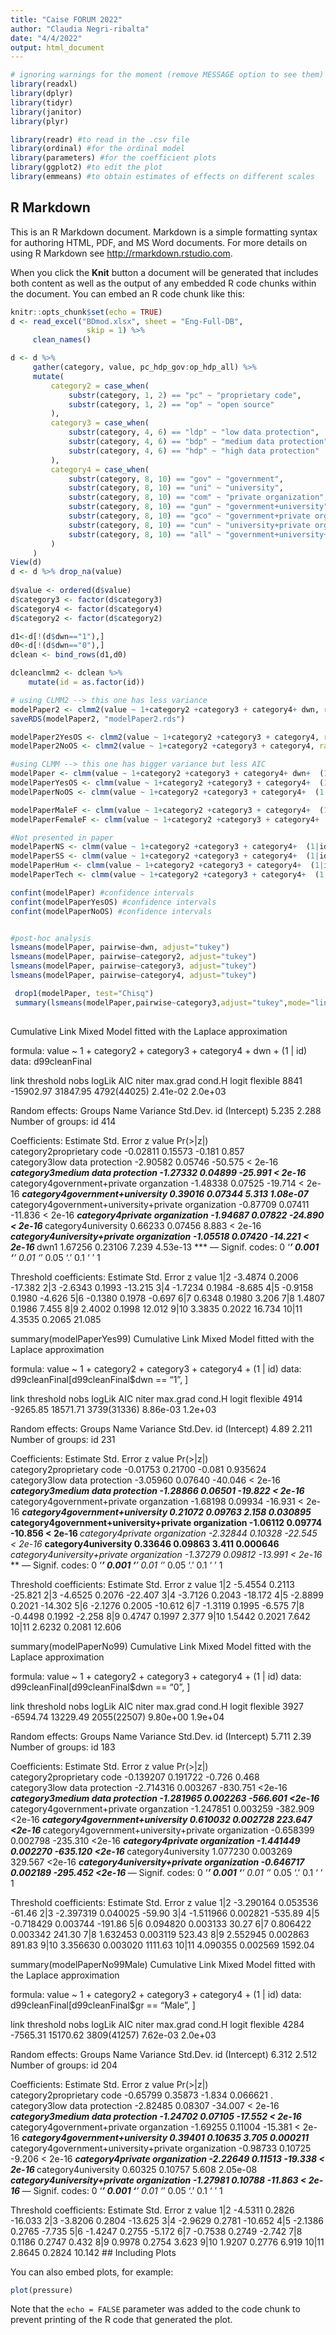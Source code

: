 ```yaml
---
title: "Caise FORUM 2022"
author: "Claudia Negri-ribalta"
date: "4/4/2022"
output: html_document
---
```


```r
# ignoring warnings for the moment (remove MESSAGE option to see them)
library(readxl)
library(dplyr)
library(tidyr)
library(janitor)
library(plyr)

library(readr) #to read in the .csv file
library(ordinal) #for the ordinal model
library(parameters) #for the coefficient plots
library(ggplot2) #to edit the plot
library(emmeans) #to obtain estimates of effects on different scales
```

## R Markdown

This is an R Markdown document. Markdown is a simple formatting syntax for authoring HTML, PDF, and MS Word documents. For more details on using R Markdown see <http://rmarkdown.rstudio.com>.

When you click the **Knit** button a document will be generated that includes both content as well as the output of any embedded R code chunks within the document. You can embed an R code chunk like this:

```r

knitr::opts_chunk$set(echo = TRUE)
d <- read_excel("BDmod.xlsx", sheet = "Eng-Full-DB",
                 skip = 1) %>% 
     clean_names()

d <- d %>% 
     gather(category, value, pc_hdp_gov:op_hdp_all) %>% 
     mutate(
         category2 = case_when(
             substr(category, 1, 2) == "pc" ~ "proprietary code",
             substr(category, 1, 2) == "op" ~ "open source"
         ),
         category3 = case_when(
             substr(category, 4, 6) == "ldp" ~ "low data protection",
             substr(category, 4, 6) == "bdp" ~ "medium data protection",
             substr(category, 4, 6) == "hdp" ~ "high data protection"
         ),
         category4 = case_when(
             substr(category, 8, 10) == "gov" ~ "government",
             substr(category, 8, 10) == "uni" ~ "university",
             substr(category, 8, 10) == "com" ~ "private organization",
             substr(category, 8, 10) == "gun" ~ "government+university",
             substr(category, 8, 10) == "gco" ~ "government+private organzation",
             substr(category, 8, 10) == "cun" ~ "university+private organization",
             substr(category, 8, 10) == "all" ~ "government+university+private organization"
         )
     )
View(d)
d <- d %>% drop_na(value)
 
d$value <- ordered(d$value)
d$category3 <- factor(d$category3)
d$category4 <- factor(d$category4)
d$category2 <- factor(d$category2)

d1<-d[!(d$dwn=="1"),]
d0<-d[!(d$dwn=="0"),]
dclean <- bind_rows(d1,d0)

```


```r
dcleanclmm2 <- dclean %>% 
    mutate(id = as.factor(id))

# using CLMM2 --> this one has less variance
modelPaper2 <- clmm2(value ~ 1+category2 +category3 + category4+ dwn, random=id, data=dcleanclmm2, Hess = TRUE)
saveRDS(modelPaper2, "modelPaper2.rds")

modelPaper2YesOS <- clmm2(value ~ 1+category2 +category3 + category4, random=id, data=dcleanclmm2[dcleanclmm2$dwn == "1",], Hess = TRUE )
modelPaper2NoOS <- clmm2(value ~ 1+category2 +category3 + category4, random=id, data=dcleanclmm2[dcleanclmm2$dwn == "0",], Hess = TRUE )

#using CLMM --> this one has bigger variance but less AIC 
modelPaper <- clmm(value ~ 1+category2 +category3 + category4+ dwn+  (1|id) ,  data=dclean)
modelPaperYesOS <- clmm(value ~ 1+category2 +category3 + category4+  (1|id) ,  data=dclean[dclean$dwn == "1",])
modelPaperNoOS <- clmm(value ~ 1+category2 +category3 + category4+  (1|id) ,  data=dclean[dclean$dwn == "0",])
```

```r
modelPaperMaleF <- clmm(value ~ 1+category2 +category3 + category4+  (1|id) ,  data=dclean[dclean$gr == "Male",])
modelPaperFemaleF <- clmm(value ~ 1+category2 +category3 + category4+  (1|id) ,  data=dclean[dclean$gr == "Female",])

```

```r
#Not presented in paper 
modelPaperNS <- clmm(value ~ 1+category2 +category3 + category4+  (1|id) ,  data=dclean[dclean$area == "Natural science",])
modelPaperSS <- clmm(value ~ 1+category2 +category3 + category4+  (1|id) ,  data=dclean[dclean$area == "Social science",])
modelPaperHum <- clmm(value ~ 1+category2 +category3 + category4+  (1|id) ,  data=dclean[dclean$area == "Humanities",])
modelPaperTech <- clmm(value ~ 1+category2 +category3 + category4+  (1|id) ,  data=dclean[dclean$area == "Engineering and technology",])

```

```r
confint(modelPaper) #confidence intervals 
confint(modelPaperYesOS) #confidence intervals 
confint(modelPaperNoOS) #confidence intervals 


#post-hoc analysis
lsmeans(modelPaper, pairwise~dwn, adjust="tukey")
lsmeans(modelPaper, pairwise~category2, adjust="tukey")
lsmeans(modelPaper, pairwise~category3, adjust="tukey")
lsmeans(modelPaper, pairwise~category4, adjust="tukey")

 drop1(modelPaper, test="Chisq")
 summary(lsmeans(modelPaper,pairwise~category3,adjust="tukey",mode="linear.predictor",type="Score"))
 

```

Cumulative Link Mixed Model fitted with the Laplace approximation

formula: value ~ 1 + category2 + category3 + category4 + dwn + (1 | id)
data:    d99cleanFinal

 link  threshold nobs logLik    AIC      niter       max.grad cond.H 
 logit flexible  8841 -15902.97 31847.95 4792(44025) 2.41e-02 2.0e+03

Random effects:
 Groups Name        Variance Std.Dev.
 id     (Intercept) 5.235    2.288   
Number of groups:  id 414 

Coefficients:
                                                    Estimate Std. Error z value Pr(>|z|)    
category2proprietary code                           -0.02811    0.15573  -0.181    0.857    
category3low data protection                        -2.90582    0.05746 -50.575  < 2e-16 ***
category3medium data protection                     -1.27332    0.04899 -25.991  < 2e-16 ***
category4government+private organzation             -1.48338    0.07525 -19.714  < 2e-16 ***
category4government+university                       0.39016    0.07344   5.313 1.08e-07 ***
category4government+university+private organization -0.87709    0.07411 -11.836  < 2e-16 ***
category4private organization                       -1.94687    0.07822 -24.890  < 2e-16 ***
category4university                                  0.66233    0.07456   8.883  < 2e-16 ***
category4university+private organization            -1.05518    0.07420 -14.221  < 2e-16 ***
dwn1                                                 1.67256    0.23106   7.239 4.53e-13 ***
---
Signif. codes:  0 ‘***’ 0.001 ‘**’ 0.01 ‘*’ 0.05 ‘.’ 0.1 ‘ ’ 1

Threshold coefficients:
      Estimate Std. Error z value
1|2    -3.4874     0.2006 -17.382
2|3    -2.6343     0.1993 -13.215
3|4    -1.7234     0.1984  -8.685
4|5    -0.9158     0.1980  -4.626
5|6    -0.1380     0.1978  -0.697
6|7     0.6348     0.1980   3.206
7|8     1.4807     0.1986   7.455
8|9     2.4002     0.1998  12.012
9|10    3.3835     0.2022  16.734
10|11   4.3535     0.2065  21.085

summary(modelPaperYes99)
Cumulative Link Mixed Model fitted with the Laplace approximation

formula: value ~ 1 + category2 + category3 + category4 + (1 | id)
data:    d99cleanFinal[d99cleanFinal$dwn == "1", ]

 link  threshold nobs logLik   AIC      niter       max.grad cond.H 
 logit flexible  4914 -9265.85 18571.71 3739(31336) 8.86e-03 1.2e+03

Random effects:
 Groups Name        Variance Std.Dev.
 id     (Intercept) 4.89     2.211   
Number of groups:  id 231 

Coefficients:
                                                    Estimate Std. Error z value Pr(>|z|)    
category2proprietary code                           -0.01753    0.21700  -0.081 0.935624    
category3low data protection                        -3.05960    0.07640 -40.046  < 2e-16 ***
category3medium data protection                     -1.28866    0.06501 -19.822  < 2e-16 ***
category4government+private organzation             -1.68198    0.09934 -16.931  < 2e-16 ***
category4government+university                       0.21072    0.09763   2.158 0.030895 *  
category4government+university+private organization -1.06112    0.09774 -10.856  < 2e-16 ***
category4private organization                       -2.32844    0.10328 -22.545  < 2e-16 ***
category4university                                  0.33646    0.09863   3.411 0.000646 ***
category4university+private organization            -1.37279    0.09812 -13.991  < 2e-16 ***
---
Signif. codes:  0 ‘***’ 0.001 ‘**’ 0.01 ‘*’ 0.05 ‘.’ 0.1 ‘ ’ 1

Threshold coefficients:
      Estimate Std. Error z value
1|2    -5.4554     0.2113 -25.821
2|3    -4.6525     0.2076 -22.407
3|4    -3.7126     0.2043 -18.172
4|5    -2.8899     0.2021 -14.302
5|6    -2.1276     0.2005 -10.612
6|7    -1.3119     0.1995  -6.575
7|8    -0.4498     0.1992  -2.258
8|9     0.4747     0.1997   2.377
9|10    1.5442     0.2021   7.642
10|11   2.6232     0.2081  12.606

summary(modelPaperNo99)
Cumulative Link Mixed Model fitted with the Laplace approximation

formula: value ~ 1 + category2 + category3 + category4 + (1 | id)
data:    d99cleanFinal[d99cleanFinal$dwn == "0", ]

 link  threshold nobs logLik   AIC      niter       max.grad cond.H 
 logit flexible  3927 -6594.74 13229.49 2055(22507) 9.80e+00 1.9e+04

Random effects:
 Groups Name        Variance Std.Dev.
 id     (Intercept) 5.711    2.39    
Number of groups:  id 183 

Coefficients:
                                                     Estimate Std. Error  z value Pr(>|z|)    
category2proprietary code                           -0.139207   0.191722   -0.726    0.468    
category3low data protection                        -2.714316   0.003267 -830.751   <2e-16 ***
category3medium data protection                     -1.281965   0.002263 -566.601   <2e-16 ***
category4government+private organzation             -1.247851   0.003259 -382.909   <2e-16 ***
category4government+university                       0.610032   0.002728  223.647   <2e-16 ***
category4government+university+private organization -0.658399   0.002798 -235.310   <2e-16 ***
category4private organization                       -1.441449   0.002270 -635.120   <2e-16 ***
category4university                                  1.077230   0.003269  329.567   <2e-16 ***
category4university+private organization            -0.646717   0.002189 -295.452   <2e-16 ***
---
Signif. codes:  0 ‘***’ 0.001 ‘**’ 0.01 ‘*’ 0.05 ‘.’ 0.1 ‘ ’ 1

Threshold coefficients:
       Estimate Std. Error z value
1|2   -3.290164   0.053536  -61.46
2|3   -2.397319   0.040025  -59.90
3|4   -1.511966   0.002821 -535.89
4|5   -0.718429   0.003744 -191.86
5|6    0.094820   0.003133   30.27
6|7    0.806422   0.003342  241.30
7|8    1.632453   0.003119  523.43
8|9    2.552945   0.002863  891.83
9|10   3.356630   0.003020 1111.63
10|11  4.090355   0.002569 1592.04


summary(modelPaperNo99Male)
Cumulative Link Mixed Model fitted with the Laplace approximation

formula: value ~ 1 + category2 + category3 + category4 + (1 | id)
data:    d99cleanFinal[d99cleanFinal$gr == "Male", ]

 link  threshold nobs logLik   AIC      niter       max.grad cond.H 
 logit flexible  4284 -7565.31 15170.62 3809(41257) 7.62e-03 2.0e+03

Random effects:
 Groups Name        Variance Std.Dev.
 id     (Intercept) 6.312    2.512   
Number of groups:  id 204 

Coefficients:
                                                    Estimate Std. Error z value Pr(>|z|)    
category2proprietary code                           -0.65799    0.35873  -1.834 0.066621 .  
category3low data protection                        -2.82485    0.08307 -34.007  < 2e-16 ***
category3medium data protection                     -1.24702    0.07105 -17.552  < 2e-16 ***
category4government+private organzation             -1.69255    0.11004 -15.381  < 2e-16 ***
category4government+university                       0.39401    0.10635   3.705 0.000211 ***
category4government+university+private organization -0.98733    0.10725  -9.206  < 2e-16 ***
category4private organization                       -2.22649    0.11513 -19.338  < 2e-16 ***
category4university                                  0.60325    0.10757   5.608 2.05e-08 ***
category4university+private organization            -1.27981    0.10788 -11.863  < 2e-16 ***
---
Signif. codes:  0 ‘***’ 0.001 ‘**’ 0.01 ‘*’ 0.05 ‘.’ 0.1 ‘ ’ 1

Threshold coefficients:
      Estimate Std. Error z value
1|2    -4.5311     0.2826 -16.033
2|3    -3.8206     0.2804 -13.625
3|4    -2.9629     0.2781 -10.652
4|5    -2.1386     0.2765  -7.735
5|6    -1.4247     0.2755  -5.172
6|7    -0.7538     0.2749  -2.742
7|8     0.1186     0.2747   0.432
8|9     0.9978     0.2754   3.623
9|10    1.9207     0.2776   6.919
10|11   2.8645     0.2824  10.142
## Including Plots

You can also embed plots, for example:

```r
plot(pressure)
```

Note that the `echo = FALSE` parameter was added to the code chunk to prevent printing of the R code that generated the plot.
